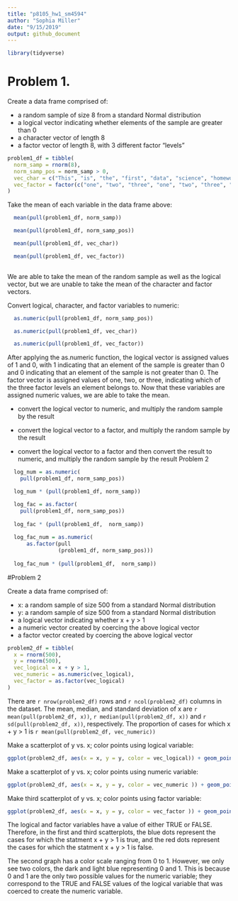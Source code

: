 ```yaml
---
title: "p8105_hw1_sm4594"
author: "Sophia Miller"
date: "9/15/2019"
output: github_document
---
```


```r
library(tidyverse)
```

# Problem 1.

Create a data frame comprised of:

* a random sample of size 8 from a standard Normal distribution
* a logical vector indicating whether elements of the sample are greater than 0
* a character vector of length 8
* a factor vector of length 8, with 3 different factor “levels” 

```r

problem1_df = tibble(
  norm_samp = rnorm(8),
  norm_samp_pos = norm_samp > 0,
  vec_char = c("This", "is", "the", "first", "data", "science", "homework", "assignment"),
  vec_factor = factor(c("one", "two", "three", "one", "two", "three", "one", "two"))
)
```

Take the mean of each variable in the data frame above:

```r

  mean(pull(problem1_df, norm_samp))

  mean(pull(problem1_df, norm_samp_pos))

  mean(pull(problem1_df, vec_char))

  mean(pull(problem1_df, vec_factor))
  
``` 
We are able to take the mean of the random sample as well as the logical vector, but we are unable to take the mean of the character and factor vectors.

Convert logical, character, and factor variables to numeric:

```r

  as.numeric(pull(problem1_df, norm_samp_pos)) 

  as.numeric(pull(problem1_df, vec_char))

  as.numeric(pull(problem1_df, vec_factor))

```

After applying the as.numeric function, the logical vector is assigned values of 1 and 0, with 1 indicating that an element of the sample is greater than 0 and 0 indicating that an element of the sample is not greater than 0. The factor vector is assigned values of one, two, or three, indicating which of the three factor levels an element belongs to. Now that these variables are assigned numeric values, we are able to take the mean.


* convert the logical vector to numeric, and multiply the random sample by the result
 
* convert the logical vector to a factor, and multiply the random sample by the result
 
* convert the logical vector to a factor and then convert the result to numeric, and multiply the random sample by the result
Problem 2

```r

  log_num = as.numeric(
    pull(problem1_df, norm_samp_pos))

  log_num * (pull(problem1_df, norm_samp))

  log_fac = as.factor(
    pull(problem1_df, norm_samp_pos))
  
  log_fac * (pull(problem1_df,  norm_samp))
  
  log_fac_num = as.numeric(
      as.factor(pull
                (problem1_df, norm_samp_pos)))
  
  log_fac_num * (pull(problem1_df,  norm_samp))

```

#Problem 2

Create a data frame comprised of:

* x: a random sample of size 500 from a standard Normal distribution
* y: a random sample of size 500 from a standard Normal distribution
* a logical vector indicating whether x + y > 1
* a numeric vector created by coercing the above logical vector
* a factor vector created by coercing the above logical vector

```r
problem2_df = tibble(
  x = rnorm(500),
  y = rnorm(500),
  vec_logical = x + y > 1,
  vec_numeric = as.numeric(vec_logical),
  vec_factor = as.factor(vec_logical)
)
```

There are `r nrow(problem2_df)` rows and `r ncol(problem2_df)` columns in the dataset. The mean, median, and standard deviation of x are `r mean(pull(problem2_df, x))`, `r median(pull(problem2_df, x))` and `r sd(pull(problem2_df, x))`, respectively. The proportion of cases for which x + y > 1 is `r mean(pull(problem2_df, vec_numeric))`

Make a scatterplot of y vs. x; color points using logical variable: 

```r
ggplot(problem2_df, aes(x = x, y = y, color = vec_logical)) + geom_point()
```

Make a scatterplot of y vs. x; color points using numeric variable: 

```r
ggplot(problem2_df, aes(x = x, y = y, color = vec_numeric )) + geom_point()
```

Make third scatterplot of y vs. x; color points using factor variable: 

```r
ggplot(problem2_df, aes(x = x, y = y, color = vec_factor )) + geom_point()
```
The logical and factor variables have a value of either TRUE or FALSE. Therefore, in the first and third scatterplots, the blue dots represent the cases for which  the statment x + y > 1 is true, and the red dots represent the cases for which the statment x + y > 1 is false. 

The second graph has a color scale ranging from 0 to 1. However, we only see two colors, the dark and light blue representing 0 and 1. This is because 0 and 1 are the only two possible values for the numeric variable; they correspond to the TRUE and FALSE values of the logical variable that was coerced to create the numeric variable.






